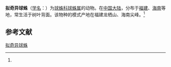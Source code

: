 {{Speciesbox
| name = 拟奇异球蛛
| status = 
| status_system = 
| image = 
| genus = Theridion
| species = submirabilis
| authority = (Zhu et Song, 1993)<ref name='id13119'>{{cite web| url =http://www.bioinfo.cn/db05/BjdwSpecies.php?action=view&id=13119| title =拟奇异球蛛| work =《中国动物物种编目数据库》| publisher =中国科学院微生物研究所| author =中国科学院动物研究所| accessdate =2009-04-28| deadurl =yes| archiveurl =https://web.archive.org/web/20160305072302/http://www.bioinfo.cn/db05/BjdwSpecies.php?action=view&id=13119| archivedate =2016-03-05}}</ref>
}}

'''拟奇异球蛛'''（[[学名|学名]]：{{lang|la|''Theridion submirabilis''}}）为[[球蛛科|球蛛科]][[球蛛属|球蛛属]]的动物。在[[中国大陆|中国大陆]]，分布于[[福建|福建]]、[[海南|海南]]等地，常生活于树叶背面。该物种的模式产地在福建龙栖山、海南尖峰。<ref name='id13119'/>

== 参考文献 ==
{{reflist}}

{{Wikispecies|Theridion submirabilis}}

[[Category:球蛛属|拟奇异球蛛]]


{{蜘蛛小作品}}